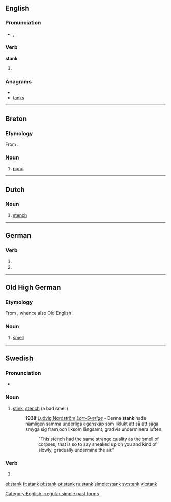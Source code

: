 ==English==

===Pronunciation===
* {{enPR|stăngk}}, {{IPA|/stæŋk/}}, {{SAMPA|/st{Nk/}}
*: {{rhymes|æŋk}}

===Verb===
'''stank'''

# {{simple past of|[[stink]]}}

===Anagrams===
* {{alphagram|aknst}}
* [[tanks#English|tanks]]

[[Category:English irregular simple past forms]]

----

==Breton==

===Etymology===
From {{etyl|fro|br}} {{term|estanc|lang=fro}}.

===Noun===
{{infl|br|noun|g=m}}

# [[pond]]

----

==Dutch==

===Noun===
{{nl-noun|g=m|pl=stanken|dim=stankje}}

# [[stench]]

----

==German==

===Verb===
{{infl|de}}

# {{de-verb form of|stinken|1|s|v}}
# {{de-verb form of|stinken|3|s|v}}

----

==Old High German==

===Etymology===
From {{proto|Germanic|stankwaz|lang=goh}}, whence also Old English {{term|stenc|stenċ|lang=ang}}.

===Noun===
{{goh-noun|g=m}}

# [[smell]]

----

==Swedish==

===Pronunciation===
* {{audio|Sv-en stank.ogg|audio}}

===Noun===
{{sv-noun-reg-r-c|2=stanke}}
{{infl|sv|noun|g=c}}

# [[stink]], [[stench]]  (a bad smell)
#: '''1938''':[[w:Ludvig Nordström|Ludvig Nordström]] [http://runeberg.org/lortsvrg/kap5p4.html ''Lort-Sverige''] - Denna '''stank''' hade nämligen samma underliga egenskap som liklukt att så att säga smyga sig fram och liksom långsamt, gradvis underminera luften.
#:: "This stench had the same strange quality as the smell of corpses, that is so to say sneaked up on you and kind of slowly, gradually undermine the air."

===Verb===
{{infl|sv|verb form}}

# {{form of|past tense|[[stinka]]}}

[[el:stank]]
[[fr:stank]]
[[pl:stank]]
[[pt:stank]]
[[ru:stank]]
[[simple:stank]]
[[sv:stank]]
[[vi:stank]]